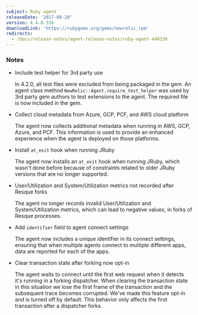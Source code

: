 ```yaml
---
subject: Ruby agent
releaseDate: '2017-08-28'
version: 4.4.0.336
downloadLink: 'https://rubygems.org/gems/newrelic_rpm'
redirects:
  - /docs/release-notes/agent-release-notes/ruby-agent-440336
---
```


### Notes

* Include test helper for 3rd party use

  In 4.2.0, all test files were excluded from being packaged in the gem. An agent class method `NewRelic::Agent.require_test_helper` was used by 3rd party gem authors to test extensions to the agent. The required file is now included in the gem.
* Collect cloud metadata from Azure, GCP, PCF, and AWS cloud platform

  The agent now collects additional metadata when running in AWS, GCP, Azure, and PCF. This information is used to provide an enhanced experience when the agent is deployed on those platforms.
* Install `at_exit` hook when running JRuby

  The agent now installs an `at_exit` hook when running JRuby, which wasn't done before because of constraints related to older JRuby versions that are no longer supported.
* User/Utilization and System/Utilization metrics not recorded after Resque forks

  The agent no longer records invalid User/Utilization and System/Utilization metrics, which can lead to negative values, in forks of Resque processes.
* Add `identifier` field to agent connect settings

  The agent now includes a unique identifier in its connect settings, ensuring that when multiple agents connect to multiple different apps, data are reported for each of the apps.
* Clear transaction state after forking now opt-in

  The agent waits to connect until the first web request when it detects it's running in a forking dispatcher. When clearing the transaction state in this situation we lose the first frame of the transaction and the subsequent trace becomes corrupted. We've made this feature opt-in and is turned off by default. This behavior only affects the first transaction after a dispatcher forks.
